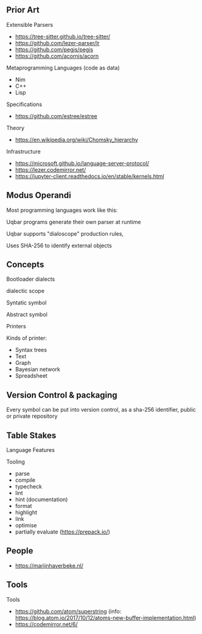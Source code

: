 
## Prior Art

Extensible Parsers

- https://tree-sitter.github.io/tree-sitter/
- https://github.com/lezer-parser/lr
- https://github.com/pegjs/pegjs
- https://github.com/acornjs/acorn

Metaprogramming Languages (code as data)

- Nim
- C++
- Lisp

Specifications

- https://github.com/estree/estree

Theory

- https://en.wikipedia.org/wiki/Chomsky_hierarchy

Infrastructure

- https://microsoft.github.io/language-server-protocol/
- https://lezer.codemirror.net/
- https://jupyter-client.readthedocs.io/en/stable/kernels.html

## Modus Operandi

Most programming languages work like this:

Uqbar programs generate their own parser at runtime

Uqbar supports "dialoscope" production rules,

Uses SHA-256 to identify external objects

## Concepts

Bootloader dialects

dialectic scope

Syntatic symbol

Abstract symbol

Printers

Kinds of printer:

- Syntax trees
- Text
- Graph
- Bayesian network
- Spreadsheet

## Version Control & packaging

Every symbol can be put into version control, as a sha-256 identifier, public or
private repository

## Table Stakes

Language Features

Tooling

- parse
- compile
- typecheck
- lint
- hint (documentation)
- format
- highlight
- link
- optimise
- partially evaluate (https://prepack.io/)

## People

- https://marijnhaverbeke.nl/

## Tools

Tools

- https://github.com/atom/superstring (info:
  https://blog.atom.io/2017/10/12/atoms-new-buffer-implementation.html)
- https://codemirror.net/6/
